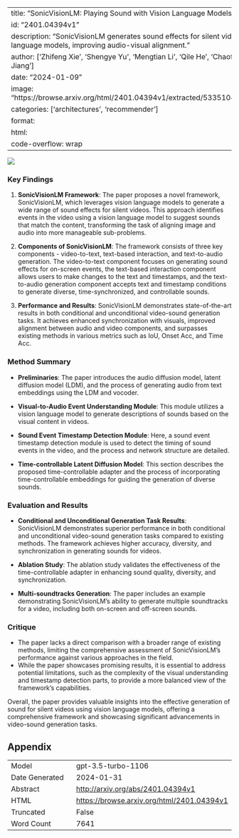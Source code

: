
---
title: "SonicVisionLM: Playing Sound with Vision Language Models"
id: "2401.04394v1"
description: "SonicVisionLM generates sound effects for silent videos using vision language models, improving audio-visual alignment."
author: ['Zhifeng Xie', 'Shengye Yu', 'Mengtian Li', 'Qile He', 'Chaofeng Chen', 'Yu-Gang Jiang']
date: "2024-01-09"
image: "https://browse.arxiv.org/html/2401.04394v1/extracted/5335104/image/timestamps.png"
categories: ['architectures', 'recommender']
format:
  html:
    code-overflow: wrap
---

![](https://browse.arxiv.org/html/2401.04394v1/extracted/5335104/image/timestamps.png)

### Key Findings

1. **SonicVisionLM Framework**: The paper proposes a novel framework, SonicVisionLM, which leverages vision language models to generate a wide range of sound effects for silent videos. This approach identifies events in the video using a vision language model to suggest sounds that match the content, transforming the task of aligning image and audio into more manageable sub-problems.

2. **Components of SonicVisionLM**: The framework consists of three key components - video-to-text, text-based interaction, and text-to-audio generation. The video-to-text component focuses on generating sound effects for on-screen events, the text-based interaction component allows users to make changes to the text and timestamps, and the text-to-audio generation component accepts text and timestamp conditions to generate diverse, time-synchronized, and controllable sounds.

3. **Performance and Results**: SonicVisionLM demonstrates state-of-the-art results in both conditional and unconditional video-sound generation tasks. It achieves enhanced synchronization with visuals, improved alignment between audio and video components, and surpasses existing methods in various metrics such as IoU, Onset Acc, and Time Acc.

### Method Summary

- **Preliminaries**: The paper introduces the audio diffusion model, latent diffusion model (LDM), and the process of generating audio from text embeddings using the LDM and vocoder.

- **Visual-to-Audio Event Understanding Module**: This module utilizes a vision language model to generate descriptions of sounds based on the visual content in videos.

- **Sound Event Timestamp Detection Module**: Here, a sound event timestamp detection module is used to detect the timing of sound events in the video, and the process and network structure are detailed.

- **Time-controllable Latent Diffusion Model**: This section describes the proposed time-controllable adapter and the process of incorporating time-controllable embeddings for guiding the generation of diverse sounds.

### Evaluation and Results

- **Conditional and Unconditional Generation Task Results**: SonicVisionLM demonstrates superior performance in both conditional and unconditional video-sound generation tasks compared to existing methods. The framework achieves higher accuracy, diversity, and synchronization in generating sounds for videos.

- **Ablation Study**: The ablation study validates the effectiveness of the time-controllable adapter in enhancing sound quality, diversity, and synchronization.

- **Multi-soundtracks Generation**: The paper includes an example demonstrating SonicVisionLM's ability to generate multiple soundtracks for a video, including both on-screen and off-screen sounds.

### Critique

- The paper lacks a direct comparison with a broader range of existing methods, limiting the comprehensive assessment of SonicVisionLM's performance against various approaches in the field.
- While the paper showcases promising results, it is essential to address potential limitations, such as the complexity of the visual understanding and timestamp detection parts, to provide a more balanced view of the framework's capabilities.

Overall, the paper provides valuable insights into the effective generation of sound for silent videos using vision language models, offering a comprehensive framework and showcasing significant advancements in video-sound generation tasks.

## Appendix

|          |          |
|----------|----------|
| Model     | gpt-3.5-turbo-1106       |
| Date Generated     | 2024-01-31       |
| Abstract | [http://arxiv.org/abs/2401.04394v1](http://arxiv.org/abs/2401.04394v1)        |
| HTML     | [https://browse.arxiv.org/html/2401.04394v1](https://browse.arxiv.org/html/2401.04394v1)       |
| Truncated       | False       |
| Word Count       | 7641       |
